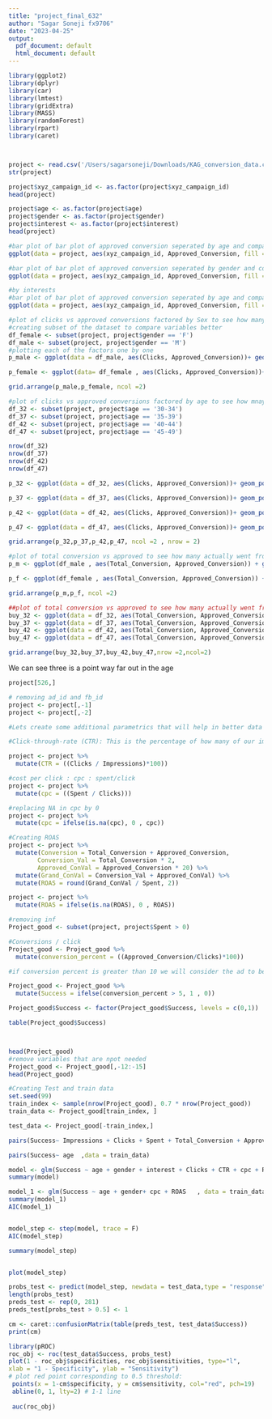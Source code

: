 ```yaml
---
title: "project_final_632"
author: "Sagar Soneji fx9706"
date: "2023-04-25"
output:
  pdf_document: default
  html_document: default
---
```


```r
library(ggplot2)
library(dplyr)
library(car)
library(lmtest)
library(gridExtra)
library(MASS)
library(randomForest)
library(rpart)
library(caret)



project <- read.csv('/Users/sagarsoneji/Downloads/KAG_conversion_data.csv')
str(project)

project$xyz_campaign_id <- as.factor(project$xyz_campaign_id)
head(project)

project$age <- as.factor(project$age)
project$gender <- as.factor(project$gender)
project$interest <- as.factor(project$interest)
head(project)
```

```r
#bar plot of bar plot of approved conversion seperated by age and companies 
ggplot(data = project, aes(xyz_campaign_id, Approved_Conversion, fill = age))+ geom_col(position = 'dodge' )+ xlab("Company ID") + ylab("Approved Conversion ")
```
```r
#bar plot of bar plot of approved conversion seperated by gender and companies
ggplot(data = project, aes(xyz_campaign_id, Approved_Conversion, fill = gender))+ geom_col(position = 'dodge') 
```


```r
#by interests
#bar plot of bar plot of approved conversion seperated by age and companies 
ggplot(data = project, aes(xyz_campaign_id, Approved_Conversion, fill = interest))+ geom_col(position = 'dodge' )+ xlab("Company ID") + ylab("Approved Conversion ")
```

```r
#plot of clicks vs approved conversions factored by Sex to see how many people actully bought the product 
#creating subset of the dataset to compare variables better
df_female <- subset(project, project$gender == 'F')
df_male <- subset(project, project$gender == 'M')
#plotting each of the factors one by one 
p_male <- ggplot(data = df_male, aes(Clicks, Approved_Conversion))+ geom_point(col = "purple") + ylim(0,18)+ xlim(0,400) + labs(y = "Approved Conversions" , x = "Num of Clicks")+ ggtitle("Male")

p_female <- ggplot(data= df_female , aes(Clicks, Approved_Conversion))+ geom_point(col = "red") + ylim(0,18) + xlim(0,400)+ labs(y = "Approved Conversions" , x = "Num of Clicks")+ ggtitle("Female")

grid.arrange(p_male,p_female, ncol =2)
```
```r

#plot of clicks vs approved conversions factored by age to see how mnay people actully bought the product 
df_32 <- subset(project, project$age == '30-34')
df_37 <- subset(project, project$age == '35-39')
df_42 <- subset(project, project$age == '40-44')
df_47 <- subset(project, project$age == '45-49')

nrow(df_32)
nrow(df_37)
nrow(df_42)
nrow(df_47)

p_32 <- ggplot(data = df_32, aes(Clicks, Approved_Conversion))+ geom_point()+labs(title = 'Age 32', x = "Num of Clicks", y = "Approved Conversions")+ ylim(0,20) + xlim(0,400)

p_37 <- ggplot(data = df_37, aes(Clicks, Approved_Conversion))+ geom_point()+labs(title = 'Age 37', x = "Num of Clicks", y = "Approved Conversions")+ ylim(0,20) + xlim(0,400)

p_42 <- ggplot(data = df_42, aes(Clicks, Approved_Conversion))+ geom_point()+labs(title = 'Age 42', x = "Num of Clicks", y = "Approved Conversions")+ ylim(0,20) + xlim(0,400)

p_47 <- ggplot(data = df_47, aes(Clicks, Approved_Conversion))+ geom_point()+labs(title = 'Age 47', x = "Num of Clicks", y = "Approved Conversions")+ ylim(0,20) + xlim(0,400)

grid.arrange(p_32,p_37,p_42,p_47, ncol =2 , nrow = 2)
```
```r
#plot of total conversion vs approved to see how many actually went from enquiring to buying 
p_m <- ggplot(df_male , aes(Total_Conversion, Approved_Conversion)) + geom_point(col= "purple") + xlim(0,60) + ylim(0,20) + labs(title = 'Male', x = "Total conversions", y = "Approved Conversions")

p_f <- ggplot(df_female , aes(Total_Conversion, Approved_Conversion)) + geom_point(col= "red") + xlim(0,60) + ylim(0,20) + labs(title = 'Female', x = "Total conversions", y = "Approved Conversions")

grid.arrange(p_m,p_f, ncol =2)
```
```r

##plot of total conversion vs approved to see how many actually went from enquiring to buying by age 
buy_32 <- ggplot(data = df_32, aes(Total_Conversion, Approved_Conversion))+ geom_point()+labs(title = 'Age 32', x = "Total conversions", y = "Approved Conversions")+ xlim(0,60) + ylim(0,20)
buy_37 <- ggplot(data = df_37, aes(Total_Conversion, Approved_Conversion))+ geom_point()+labs(title = 'Age 37', x = "Total conversions", y = "Approved Conversions")+ xlim(0,60) + ylim(0,20)
buy_42 <- ggplot(data = df_42, aes(Total_Conversion, Approved_Conversion))+ geom_point()+labs(title = 'Age 42', x = "Total conversions", y = "Approved Conversions")+ xlim(0,60) + ylim(0,20)
buy_47 <- ggplot(data = df_47, aes(Total_Conversion, Approved_Conversion))+ geom_point()+labs(title = 'Age 47', x = "Total conversions", y = "Approved Conversions")+ xlim(0,60) + ylim(0,20)

grid.arrange(buy_32,buy_37,buy_42,buy_47,nrow =2,ncol=2)
```
We can see three is a point way far out in the age 
```r
project[526,]
```
```r
# removing ad_id and fb_id
project <- project[,-1]
project <- project[,-2]

#Lets create some additional parametrics that will help in better data interpretation 

#Click-through-rate (CTR): This is the percentage of how many of our impressions became clicks

project <- project %>%
  mutate(CTR = ((Clicks / Impressions)*100))

#cost per click : cpc : spent/click
project <- project %>%
  mutate(cpc = ((Spent / Clicks)))

#replacing NA in cpc by 0 
project <- project %>%
  mutate(cpc = ifelse(is.na(cpc), 0 , cpc))

#Creating ROAS  
project <- project %>%
  mutate(Conversion = Total_Conversion + Approved_Conversion,
        Conversion_Val = Total_Conversion * 2,
        Approved_ConVal = Approved_Conversion * 20) %>%
  mutate(Grand_ConVal = Conversion_Val + Approved_ConVal) %>%
  mutate(ROAS = round(Grand_ConVal / Spent, 2))

project <- project %>%
  mutate(ROAS = ifelse(is.na(ROAS), 0 , ROAS))

#removing inf
Project_good <- subset(project, project$Spent > 0)

#Conversions / click
Project_good <- Project_good %>%
  mutate(conversion_percent = ((Approved_Conversion/Clicks)*100))

#if conversion percent is greater than 10 we will consider the ad to be succesull for the sake od this study but this depneds on company to company and what the ad is trgeted toward.

Project_good <- Project_good %>% 
  mutate(Success = ifelse(conversion_percent > 5, 1 , 0))

Project_good$Success <- factor(Project_good$Success, levels = c(0,1))

table(Project_good$Success)



head(Project_good)
#remove variables that are npot needed 
Project_good <- Project_good[,-12:-15]
head(Project_good)
```


```r
#Creating Test and train data 
set.seed(99) 
train_index <- sample(nrow(Project_good), 0.7 * nrow(Project_good))
train_data <- Project_good[train_index, ]

test_data <- Project_good[-train_index,]

pairs(Success~ Impressions + Clicks + Spent + Total_Conversion + Approved_Conversion + CTR + cpc +ROAS , data = Project_good)

pairs(Success~ age  ,data = train_data)
```


```r
model <- glm(Success ~ age + gender + interest + Clicks + CTR + cpc + ROAS   , data = train_data, family = "binomial")
summary(model)

model_1 <- glm(Success ~ age + gender+ cpc + ROAS   , data = train_data, family = "binomial")
summary(model_1)
AIC(model_1)


model_step <- step(model, trace = F)
AIC(model_step)

summary(model_step)


plot(model_step)
```

```r
probs_test <- predict(model_step, newdata = test_data,type = "response")
length(probs_test)
preds_test <- rep(0, 281)
preds_test[probs_test > 0.5] <- 1

cm <- caret::confusionMatrix(table(preds_test, test_data$Success))
print(cm)
```


```r
library(pROC)
roc_obj <- roc(test_data$Success, probs_test)
plot(1 - roc_obj$specificities, roc_obj$sensitivities, type="l",
xlab = "1 - Specificity", ylab = "Sensitivity")
# plot red point corresponding to 0.5 threshold:
 points(x = 1-cm$specificity, y = cm$sensitivity, col="red", pch=19)
 abline(0, 1, lty=2) # 1-1 line
 
 auc(roc_obj)
```

